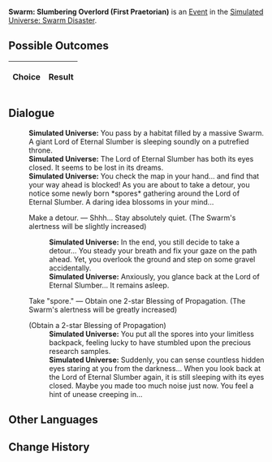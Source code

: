 {{Simulated Universe Event Infobox
|title         = Swarm: Slumbering Overlord (First Praetorian)
|image         = Random Event 4.png
|type          =
|domains_su    = <<DOMAINS_SU>>
|domains_ext   = <<DOMAINS_EXT>>
|domains_swarm = <<DOMAINS_SWARM>>
|domains_gng   = <<DOMAINS_GNG>>
|requirements  =
|prev          = {{tx}}
|next          = {{tx}}
|indexRewards  =
|characters    =
}}
'''Swarm: Slumbering Overlord (First Praetorian)''' is an [[Simulated Universe/Events|Event]] in the [[Simulated Universe: Swarm Disaster]].

==Possible Outcomes==
{| class="article-table"
!Choice
!Result

|}

<!--
==Gameplay Notes==

-->
==Dialogue==
{{Dialogue Start}}
:'''Simulated Universe:''' You pass by a habitat filled by a massive Swarm. A giant Lord of Eternal Slumber is sleeping soundly on a putrefied throne.
:'''Simulated Universe:''' The Lord of Eternal Slumber has both its eyes closed. It seems to be lost in its dreams.
:'''Simulated Universe:''' You check the map in your hand... and find that your way ahead is blocked! As you are about to take a detour, you notice some newly born *spores* gathering around the Lord of Eternal Slumber. A daring idea blossoms in your mind...
:{{DIcon|Star}} Make a detour. &mdash; Shhh... Stay absolutely quiet. (The Swarm's alertness will be slightly increased)
::'''Simulated Universe:''' In the end, you still decide to take a detour... You steady your breath and fix your gaze on the path ahead. Yet, you overlook the ground and step on some gravel accidentally.
::'''Simulated Universe:''' Anxiously, you glance back at the Lord of Eternal Slumber... It remains asleep.
:{{DIcon|Star}} Take "spore." &mdash; Obtain one 2-star Blessing of Propagation. (The Swarm's alertness will be greatly increased)
:;(Obtain a 2-star Blessing of Propagation)
::'''Simulated Universe:''' You put all the spores into your limitless backpack, feeling lucky to have stumbled upon the precious research samples.
::'''Simulated Universe:''' Suddenly, you can sense countless hidden eyes staring at you from the darkness... When you look back at the Lord of Eternal Slumber again, it is still sleeping with its eyes closed. Maybe you made too much noise just now. You feel a hint of unease creeping in...
{{Dialogue End}}

==Other Languages==
{{Other Languages
|zhs   = 虫潮•沉睡领主（一级卫戍）
|zht   = 蟲潮•沉睡領主（一級衛戍）
|ja    = 虫の潮・深眠の領主（一級守備）
|ko    = 곤충 파도•깊이 잠든 영주(1급 경비)
|es    = Enjambre: Cacique dormido (primer pretoriano)
|fr    = Le seigneur assoupi de l'Essaim (premier prétorien)
|ru    = Жужжание: Повелитель сна (гарнизон ур. 1)
|th    = คลื่นแมลง: ท่านผู้หลับใหล (กองกำลังระดับ 1)
|vi    = Côn Trùng - Lãnh Chúa Ngủ Say (Cảnh Vệ Cấp 1)
|de    = Der Schwarm: Schlafender Herrscher (Garnisonsstufe 1)
|id    = Swarm: Raja yang Tertidur (Garnisun Tingkat 1)
|pt    = Enxame: Soberano Adormecido (Primeiro Pretoriano)
}}

==Change History==
{{Change History|1.0}}
